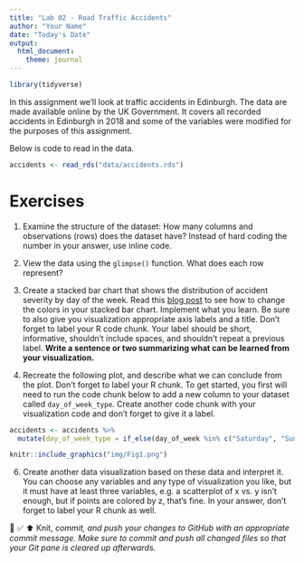 ```yaml
---
title: "Lab 02 - Road Traffic Accidents"
author: "Your Name"
date: "Today's Date"
output:
  html_document: 
    theme: journal
---
```


```r
library(tidyverse)
```

In this assignment we'll look at traffic accidents in Edinburgh.
The data are made available online by the UK Government.
It covers all recorded accidents in Edinburgh in 2018 and some of the variables were modified for the purposes of this assignment.

Below is code to read in the data.

```r
accidents <- read_rds("data/accidents.rds")
```

# Exercises

1.  Examine the structure of the dataset:  How many columns and observations (rows) does the dataset have? Instead of hard coding the number in your answer, use inline code.  

2.  View the data using the `glimpse()` function.  What does each row represent?

3.  Create a stacked bar chart that shows the distribution of accident severity by day of the week.  Read this [blog post](https://www.statology.org/ggplot-change-color-of-stacked-bars/) to see how to change the colors in your stacked bar chart.  Implement what you learn.  Be sure to also give you visualization appropriate axis labels and a title.   Don't forget to label your R code chunk. Your label should be short, informative, shouldn't include spaces, and shouldn't repeat a previous label.  **Write a sentence or two summarizing what can be learned from your visualization.**

4.  Recreate the following plot, and describe what we can conclude from the plot. Don't forget to label your R chunk. To get started, you first will need to run the code chunk below to add a new column to your dataset called `day_of_week_type`.  Create another code chunk with your visualization code and don't forget to give it a label. 

```r
accidents <- accidents %>%
  mutate(day_of_week_type = if_else(day_of_week %in% c("Saturday", "Sunday"), "Weekend", "Weekday"))
```


```r
knitr::include_graphics("img/Fig1.png")
```



6.  Create another data visualization based on these data and interpret it. You can choose any variables and any type of visualization you like, but it must have at least three variables, e.g. a scatterplot of x vs. y isn't enough, but if points are colored by z, that's fine. In your answer, don't forget to label your R chunk as well.


🧶 ✅ ⬆️ Knit, *commit, and push your changes to GitHub with an appropriate commit message. Make sure to commit and push all changed files so that your Git pane is cleared up afterwards.*



